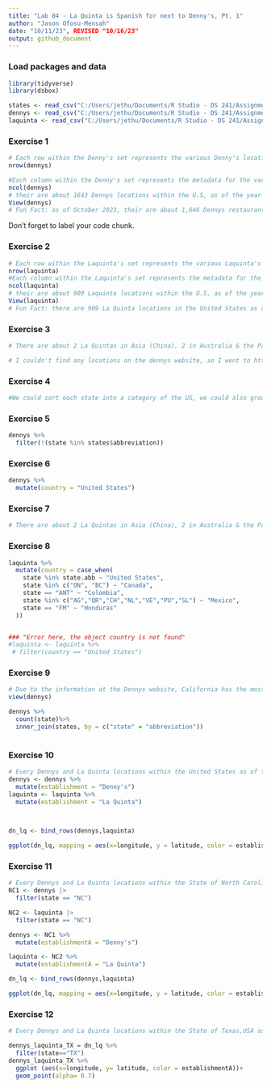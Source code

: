 ```yaml
---
title: "Lab 04 - La Quinta is Spanish for next to Denny's, Pt. 1"
author: "Jason Ofosu-Mensah"
date: "10/11/23", REVISED "10/16/23"
output: github_document
---
```


### Load packages and data

```r
library(tidyverse) 
library(dsbox) 
```

```r
states <- read_csv("C:/Users/jethu/Documents/R Studio - DS 241/Assignments/ds241_f23/data_raw/states/states.csv")
dennys <- read_csv("C:/Users/jethu/Documents/R Studio - DS 241/Assignments/ds241_f23/data_raw/dennys/dennys.csv")
laquinta <- read_csv("C:/Users/jethu/Documents/R Studio - DS 241/Assignments/ds241_f23/data_raw/laquinta/laquinta.csv")

```

### Exercise 1

```r
# Each row within the Denny's set represents the various Denny's locations within the U.S
nrow(dennys)

#Each column within the Denny's set represents the metadata for the various locations like their; address, city, state, zip-code, longitudinal and latitudinal coordinators at which they are.
ncol(dennys)
# their are about 1643 Dennys locations within the U.S, as of the year 2014
View(dennys)
# Fun Fact: as of October 2023, their are about 1,646 Dennys restaurants within the U.S
```

Don't forget to label your code chunk.

### Exercise 2
```r
# Each row within the Laquinta's set represents the various Laquinta's locations within the U.S
nrow(laquinta)
#Each column within the Laquinta's set represents the metadata for the various locations like their; address, city, state, zip-code, longitudinal and latitudinal coordinators at which they are.
ncol(laquinta)
# their are about 909 Laquinta locations within the U.S, as of the year 2014
View(laquinta)
# Fun Fact: there are 909 La Quinta locations in the United States as of August 22, 2023.
```

### Exercise 3
```r
# There are about 2 La Quintas in Asia (China), 2 in Australia & the Pacific Rim (New Zealand), 3 in Europe (Turkey), 1 in the middle east (UAE), 3 in South America (Chile, Colombia, Ecuador), 2 in Canada (British Colombia, Ontario), and 6 in Mexico.

# I couldn't find any locations on the dennys website, so I went to https://www.statista.com/statistics/947495/number-of-dennys-restaurants/, and found that as 2023, there are about 84 dennys in Canada, 15 in mexico, 10 in the Philippines, 7 in new zealand, 6 in Honduras, 5 in the UAE, 4 in Guatemala, 2 in el Salvador, 2 in Guam, 2 in Indonesia, 15 in puerile Rico (island) and 1 in costa rica
```

### Exercise 4
```r
#We could sort each state into a category of the US, we could also group_by each country
```


### Exercise 5

```r
dennys %>%
  filter(!(state %in% states$abbreviation))
```


### Exercise 6

```r
dennys %>%
  mutate(country = "United States")
```


### Exercise 7
```r
# There are about 2 La Quintas in Asia (China), 2 in Australia & the Pacific Rim (New Zealand), 3 in Europe (Turkey), 1 in the middle east (UAE), 3 in South America (Chile, Colombia, Ecuador), 2 in Canada (British Colombia, Ontario), and 6 in Mexico.
```

### Exercise 8
```r
laquinta %>%
  mutate(country = case_when(
    state %in% state.abb ~ "United States",
    state %in% c("ON", "BC") ~ "Canada",
    state == "ANT" ~ "Colombia", 
    state %in% c("AG","QR","CH","NL","VE","PU","SL") ~ "Mexico",
    state == "FM" ~ "Honduras"
  ))


### "Error here, the object country is not found"
#laquinta <- laquinta %>%
 # filter(country == "United States")
```

### Exercise 9
```r
# Due to the information at the Dennys website, California has the most and has Alaska has the least
view(dennys)

dennys %>%
  count(state)%>%
  inner_join(states, by = c("state" = "abbreviation"))
  
```


### Exercise 10
```r
# Every Dennys and La Quinta locations within the United States as of the year 2014
dennys <- dennys %>%
  mutate(establishment = "Denny's")
laquinta <- laquinta %>%
  mutate(establishment = "La Quinta")

  

dn_lq <- bind_rows(dennys,laquinta)

ggplot(dn_lq, mapping = aes(x=longitude, y = latitude, color = establishment)) + geom_point()
```

### Exercise 11
```r
# Every Dennys and La Quinta locations within the State of North Carolina,USA as of the year 2014
NC1 <- dennys |>
  filter(state == "NC")

NC2 <- laquinta |>
  filter(state == "NC")

dennys <- NC1 %>%
  mutate(establishmentA = "Denny's")

laquinta <- NC2 %>%
  mutate(establishmentA = "La Quinta")

dn_lq <- bind_rows(dennys,laquinta)

ggplot(dn_lq, mapping = aes(x=longitude, y = latitude, color = establishmentA)) + geom_point(alpha = 0.7)
```

### Exercise 12
```r
# Every Dennys and La Quinta locations within the State of Texas,USA as of the year 2014

dennys_laquinta_TX = dn_lq %>% 
  filter(state=="TX")
dennys_laquinta_TX %>%
  ggplot (aes(x=longitude, y= latitude, color = establishmentA))+
  geom_point(alpha= 0.7)

```
